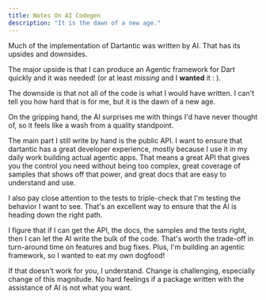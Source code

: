 ```yaml
---
title: Notes On AI Codegen
description: "It is the dawn of a new age."
---
```


Much of the implementation of Dartantic was written by AI. That has its upsides
and downsides.

The major upside is that I can produce an Agentic framework for Dart quickly and
it was needed! (or at least *missing* and I **wanted** it : ).

The downside is that not all of the code is what I would have written. I can't
tell you how hard that is for me, but it is the dawn of a new age.

On the gripping hand, the AI surprises me with things I'd have never thought of,
so it feels like a wash from a quality standpoint.

The main part I still write by hand is the public API. I want to ensure that
dartantic has a great developer experience, mostly because I use it in my daily
work building actual agentic apps. That means a great API that gives you the
control you need without being too complex, great coverage of samples that shows
off that power, and great docs that are easy to understand and use.

I also pay close attention to the tests to triple-check that I'm testing the
behavior I want to see. That's an excellent way to ensure that the AI is heading
down the right path.

I figure that if I can get the API, the docs, the samples and the tests right,
then I can let the AI write the bulk of the code. That's worth the trade-off in
turn-around time on features and bug fixes. Plus, I'm building an agentic
framework, so I wanted to eat my own dogfood!

If that doesn't work for you, I understand. Change is challenging, especially
change of this magnitude. No hard feelings if a package written with the
assistance of AI is not what you want.